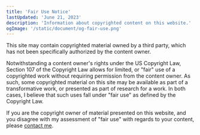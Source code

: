 ```yaml
---
title: 'Fair Use Notice'
lastUpdated: 'June 21, 2023'
description: 'Information about copyrighted content on this website.'
ogImage: '/static/document/og-fair-use.png'
---
```


This site may contain copyrighted material owned by a third party, which has not been specifically authorized by the content owner.

Notwithstanding a content owner's rights under the US Copyright Law, Section 107 of the Copyright Law allows for limited, or "fair" use of a copyrighted work without requiring permission from the content owner. As such, some copyrighted material on this site may be available as part of a transformative work, or presented as part of research for a work. In both cases, I believe that such uses fall under "fair use" as defined by the Copyright Law.

If you are the copyright owner of material presented on this website, and you disagree with my assessment of "fair use" with regards to your content, please [contact me](mailto:me@bchen.dev).